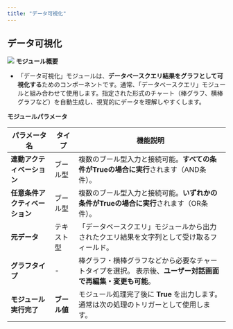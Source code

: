 ```yaml
---
title: "データ可視化"
---
```


## データ可視化

<img
  src="/images/36.png"
/>
**モジュール概要**

* 「データ可視化」モジュールは、**データベースクエリ結果をグラフとして可視化する**ためのコンポーネントです。通常、「データベースクエリ」モジュールと組み合わせて使用します。指定された形式のチャート（棒グラフ、横棒グラフなど）を自動生成し、視覚的にデータを理解しやすくします。



**モジュールパラメータ**

| パラメータ名            | タイプ      | 機能説明                                                         |
| ----------------- | -------- | ------------------------------------------------------------ |
| **連動アクティベーション**   | ブール型     | 複数のブール型入力と接続可能。**すべての条件がTrueの場合に実行**されます（AND条件）。             |
| **任意条件アクティベーション** | ブール型     | 複数のブール型入力と接続可能。**いずれかの条件がTrueの場合に実行**されます（OR条件）。             |
| **元データ**          | テキスト型    | 「データベースクエリ」モジュールから出力されたクエリ結果を文字列として受け取るフィールド。                |
| **グラフタイプ**        | -        | 棒グラフ・横棒グラフなどから必要なチャートタイプを選択。&#xA;表示後、**ユーザー対話画面で再編集・変更も可能**。 |
| **モジュール実行完了**     | **ブール値** | モジュール処理完了後に **True** を出力します。通常は次の処理のトリガーとして使用します。            |

